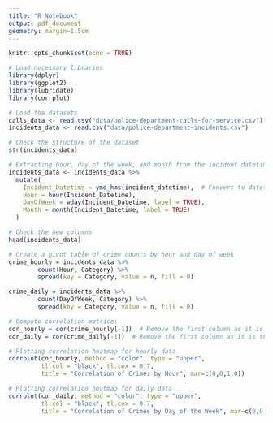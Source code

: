 ```yaml
---
title: "R Notebook"
output: pdf_document
geometry: margin=1.5cm
---
```


```r
knitr::opts_chunk$set(echo = TRUE)
```
```r
# Load necessary libraries
library(dplyr)
library(ggplot2)
library(lubridate)
library(corrplot)

# Load the datasets
calls_data <- read.csv("data/police-department-calls-for-service.csv")
incidents_data <- read.csv("data/police-department-incidents.csv")

# Check the structure of the dataset
str(incidents_data)
```
```r
# Extracting hour, day of the week, and month from the incident datetime
incidents_data <- incidents_data %>%
  mutate(
    Incident_Datetime = ymd_hms(incident_datetime),  # Convert to datetime
    Hour = hour(Incident_Datetime),
    DayOfWeek = wday(Incident_Datetime, label = TRUE),
    Month = month(Incident_Datetime, label = TRUE)
  )

# Check the new columns
head(incidents_data)
```
```r
# Create a pivot table of crime counts by hour and day of week
crime_hourly = incidents_data %>%
        count(Hour, Category) %>%
        spread(key = Category, value = n, fill = 0)

crime_daily = incidents_data %>%
        count(DayOfWeek, Category) %>%
        spread(key = Category, value = n, fill = 0)

# Compute correlation matrices
cor_hourly = cor(crime_hourly[-1])  # Remove the first column as it is the Hour
cor_daily = cor(crime_daily[-1])  # Remove the first column as it is the DayOfWeek
```
```r
# Plotting correlation heatmap for hourly data
corrplot(cor_hourly, method = "color", type = "upper",
         tl.col = "black", tl.cex = 0.7,
         title = "Correlation of Crimes by Hour", mar=c(0,0,1,0))

# Plotting correlation heatmap for daily data
corrplot(cor_daily, method = "color", type = "upper",
         tl.col = "black", tl.cex = 0.7,
         title = "Correlation of Crimes by Day of the Week", mar=c(0,0,1,0))
```